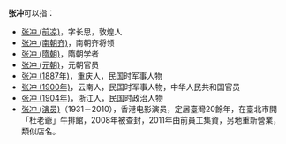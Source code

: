 '''张冲'''可以指：
*[[张冲_(前凉)|张冲 (前凉)]]，字长思，敦煌人
*[[张冲_(南朝齐)|张冲 (南朝齐)]]，南朝齐将领
*[[张冲_(隋朝)|张冲 (隋朝)]]，隋朝学者
*[[张冲_(元朝)|张冲 (元朝)]]，元朝官员
*[[张冲_(1887年)|张冲 (1887年)]]，重庆人，民国时军事人物
*[[张冲_(1900年)|张冲 (1900年)]]，云南人，民国时军事人物，中华人民共和国官员
*[[张冲_(1904年)|张冲 (1904年)]]，浙江人，民国时政治人物
*[[張沖_(演員)|张冲 (演员)]]（1931－2010），香港电影演员，定居臺灣20餘年，在臺北市開「杜老爺」牛排館，2008年被查封，2011年由前員工集資，另地重新營業，類似店名。
{{disambig|C|cat=二字张姓人名消歧义}}